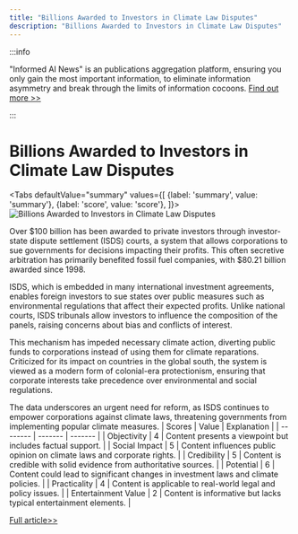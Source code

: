 ```yaml
---
title: "Billions Awarded to Investors in Climate Law Disputes"
description: "Billions Awarded to Investors in Climate Law Disputes"
---
```



:::info

"Informed AI News" is an publications aggregation platform, ensuring you only gain the most important information, to eliminate information asymmetry and break through the limits of information cocoons.  [Find out more >>](/docs/guides)

:::

# Billions Awarded to Investors in Climate Law Disputes


<Tabs
	defaultValue="summary"
	values={[
	{label: 'summary', value: 'summary'},
	{label: 'score', value: 'score'},
]}>
<TabItem value="summary">
<img
  src="https://image.informedainews.com/2024/06/Pol-Ofj-1717722869-0.jpg"
  alt="Billions Awarded to Investors in Climate Law Disputes"
/>



Over $100 billion has been awarded to private investors through investor-state dispute settlement (ISDS) courts, a system that allows corporations to sue governments for decisions impacting their profits. This often secretive arbitration has primarily benefited fossil fuel companies, with $80.21 billion awarded since 1998.

ISDS, which is embedded in many international investment agreements, enables foreign investors to sue states over public measures such as environmental regulations that affect their expected profits. Unlike national courts, ISDS tribunals allow investors to influence the composition of the panels, raising concerns about bias and conflicts of interest.

This mechanism has impeded necessary climate action, diverting public funds to corporations instead of using them for climate reparations. Criticized for its impact on countries in the global south, the system is viewed as a modern form of colonial-era protectionism, ensuring that corporate interests take precedence over environmental and social regulations.

The data underscores an urgent need for reform, as ISDS continues to empower corporations against climate laws, threatening governments from implementing popular climate measures.
</TabItem>
<TabItem value="score">
	| Scores     | Value   | Explanation |
	| -------- | ------- | ------- |
	| Objectivity  | 4    | Content presents a viewpoint but includes factual support.    |
	| Social Impact | 5     | Content influences public opinion on climate laws and corporate rights.    |
	| Credibility    | 5    | Content is credible with solid evidence from authoritative sources.    |
	| Potential    | 6    | Content could lead to significant changes in investment laws and climate policies.    |
	| Practicality    | 4    | Content is applicable to real-world legal and policy issues.    |
	| Entertainment Value    | 2    | Content is informative but lacks typical entertainment elements.    |
</TabItem>
</Tabs>

[Full article>>](https://www.theguardian.com/environment/article/2024/jun/06/investors-awarded-billions-of-dollars-for-losses-related-to-climate-laws-analysis-finds)
